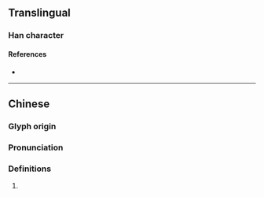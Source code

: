 {{character info/new}}
==Translingual==

===Han character===
{{Han char|rn=85|rad=水|as=15|sn=18|four=37117|canj=EHET|ids=⿰氵盤}}

====References====
* {{Han ref|kx=0659.010|dkj=18597|dj=1068.340|hdz=31779.070|uh=700A|ud=28682|bh=EFF8|bd=61432}}

----

==Chinese==
{{zh-forms}}

===Glyph origin===
{{Han etym|盤}}

===Pronunciation===
{{zh-pron
|m=pán
|c=pun4
|mc=y
|oc=y
|cat=
}}

===Definitions===
{{zh-hanzi}}

# {{rfdef|lang=zh}}